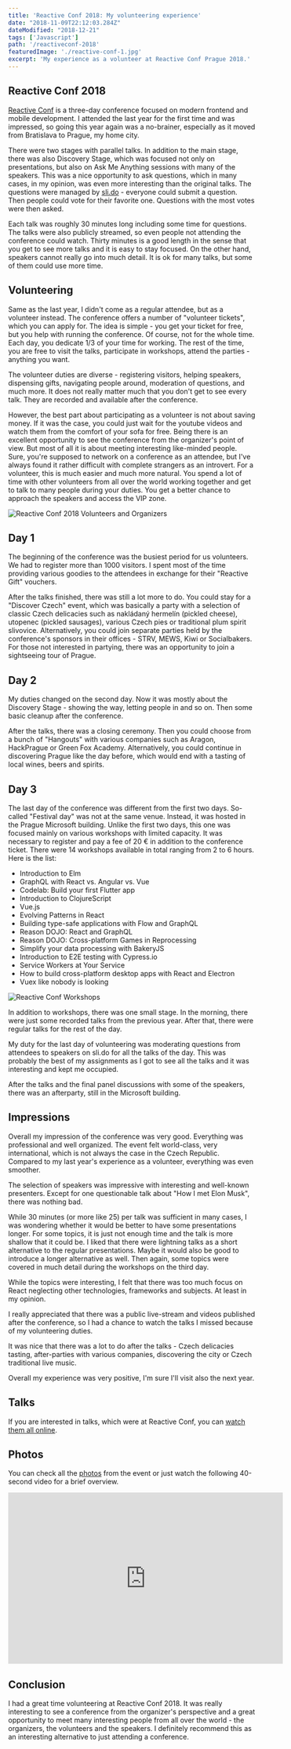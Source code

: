 ```yaml
---
title: 'Reactive Conf 2018: My volunteering experience'
date: "2018-11-09T22:12:03.284Z"
dateModified: "2018-12-21"
tags: ['Javascript']
path: '/reactiveconf-2018'
featuredImage: './reactive-conf-1.jpg'
excerpt: 'My experience as a volunteer at Reactive Conf Prague 2018.'
---
```


<PostHeader frontmatter={props.data.mdx.frontmatter} />

## Reactive Conf 2018
[Reactive Conf](https://reactiveconf.com/) is a three-day conference focused on modern frontend and mobile development. I attended the last year for the first time and was impressed, so going this year again was a no-brainer, especially as it moved from Bratislava to Prague, my home city.

There were two stages with parallel talks. In addition to the main stage, there was also Discovery Stage, which was focused not only on presentations, but also on Ask Me Anything sessions with many of the speakers. This was a nice opportunity to ask questions, which in many cases, in my opinion, was even more interesting than the original talks. The questions were managed by [sli.do](https://www.sli.do/) - everyone could submit a question. Then people could vote for their favorite one. Questions with the most votes were then asked.

Each talk was roughly 30 minutes long including some time for questions. The talks were also publicly streamed, so even people not attending the conference could watch. Thirty minutes is a good length in the sense that you get to see more talks and it is easy to stay focused. On the other hand, speakers cannot really go into much detail. It is ok for many talks, but some of them could use more time.

## Volunteering

Same as the last year, I didn't come as a regular attendee, but as a volunteer instead. The conference offers a number of "volunteer tickets", which you can apply for. The idea is simple - you get your ticket for free, but you help with running the conference. Of course, not for the whole time. Each day, you dedicate 1/3 of your time for working. The rest of the time, you are free to visit the talks, participate in workshops, attend the parties - anything you want.

The volunteer duties are diverse - registering visitors, helping speakers, dispensing gifts, navigating people around, moderation of questions, and much more. It does not really matter much that you don't get to see every talk. They are recorded and available after the conference.

However, the best part about participating as a volunteer is not about saving money. If it was the case, you could just wait for the youtube videos and watch them from the comfort of your sofa for free. Being there is an excellent opportunity to see the conference from the organizer's point of view. But most of all it is about meeting interesting like-minded people. Sure, you're supposed to network on a conference as an attendee, but I've always found it rather difficult with complete strangers as an introvert. For a volunteer, this is much easier and much more natural. You spend a lot of time with other volunteers from all over the world working together and get to talk to many people during your duties. You get a better chance to approach the speakers and access the VIP zone.

![Reactive Conf 2018 Volunteers and Organizers](./reactive-conf-2.jpg)

## Day 1
The beginning of the conference was the busiest period for us volunteers. We had to register more than 1000 visitors. I spent most of the time providing various goodies to the attendees in exchange for their "Reactive Gift" vouchers.

After the talks finished, there was still a lot more to do. You could stay for a "Discover Czech" event, which was basically a party with a selection of classic Czech delicacies such as nakládaný hermelín (pickled cheese), utopenec (pickled sausages), various Czech pies or traditional plum spirit slivovice. Alternatively, you could join separate parties held by the conference's sponsors in their offices - STRV, MEWS, Kiwi or Socialbakers. For those not interested in partying, there was an opportunity to join a sightseeing tour of Prague.


## Day 2
My duties changed on the second day. Now it was mostly about the Discovery Stage - showing the way, letting people in and so on. Then some basic cleanup after the conference.

After the talks, there was a closing ceremony. Then you could choose from a bunch of "Hangouts" with various companies such as Aragon, HackPrague or Green Fox Academy. Alternatively, you could continue in discovering Prague like the day before, which would end with a tasting of local wines, beers and spirits.

## Day 3
The last day of the conference was different from the first two days. So-called "Festival day" was not at the same venue. Instead, it was hosted in the Prague Microsoft building. Unlike the first two days, this one was focused mainly on various workshops with limited capacity. It was necessary to register and pay a fee of 20 € in addition to the conference ticket. There were 14 workshops available in total ranging from 2 to 6 hours. Here is the list:

- Introduction to Elm
- GraphQL with React vs. Angular vs. Vue
- Codelab: Build your first Flutter app
- Introduction to ClojureScript
- Vue.js
- Evolving Patterns in React
- Building type-safe applications with Flow and GraphQL
- Reason DOJO: React and GraphQL
- Reason DOJO: Cross-platform Games in Reprocessing
- Simplify your data processing with BakeryJS
- Introduction to E2E testing with Cypress.io
- Service Workers at Your Service
- How to build cross-platform desktop apps with React and Electron
- Vuex like nobody is looking

![Reactive Conf Workshops](./reactive-conf-3.jpg)

In addition to workshops, there was one small stage. In the morning, there were just some recorded talks from the previous year. After that, there were regular talks for the rest of the day.

My duty for the last day of volunteering was moderating questions from attendees to speakers on sli.do for all the talks of the day. This was probably the best of my assignments as I got to see all the talks and it was interesting and kept me occupied.

After the talks and the final panel discussions with some of the speakers, there was an afterparty, still in the Microsoft building.

## Impressions
Overall my impression of the conference was very good. Everything was professional and well organized. The event felt world-class, very international, which is not always the case in the Czech Republic. Compared to my last year's experience as a volunteer, everything was even smoother.

The selection of speakers was impressive with interesting and well-known presenters. Except for one questionable talk about "How I met Elon Musk", there was nothing bad.

While 30 minutes (or more like 25) per talk was sufficient in many cases, I was wondering whether it would be better to have some presentations longer. For some topics, it is just not enough time and the talk is more shallow that it could be. I liked that there were lightning talks as a short alternative to the regular presentations. Maybe it would also be good to introduce a longer alternative as well. Then again, some topics were covered in much detail during the workshops on the third day.

While the topics were interesting, I felt that there was too much focus on React neglecting other technologies, frameworks and subjects. At least in my opinion.

I really appreciated that there was a public live-stream and videos published after the conference, so I had a chance to watch the talks I missed because of my volunteering duties.

It was nice that there was a lot to do after the talks - Czech delicacies tasting, after-parties with various companies, discovering the city or Czech traditional live music.

Overall my experience was very positive, I'm sure I'll visit also the next year. 

## Talks
If you are interested in talks, which were at Reactive Conf, you can [watch them all online](https://www.youtube.com/playlist?list=PLa2ZZ09WYepPQAIo1h98LaPkQUYwaSbWO&mc_cid=09db7b9adc&mc_eid=6613f6258f).

## Photos
You can check all the [photos](https://photos.google.com/share/AF1QipPMSR7JQ_w4QR-QuubLp5hAxjATZibHpRHwFRQLRjcP3WGef3k0qr7e9f3doDAz8A?key=TEkzSUw2aDBXQ284bXFWd0ZVemNRTTAtaktiSS1R) from the event or just watch the following 40-second video for a brief overview.

<YouYubeVideo code="h6Z76xJP2h4"></YouYubeVideo>
<div class="responsive-video">
  <iframe width="560" height="349" src="https://www.youtube.com/embed/h6Z76xJP2h4" frameborder="0" allow="accelerometer; autoplay; encrypted-media; gyroscope; picture-in-picture; fullscreen" allowfullscreen></iframe>
</div>

## Conclusion
I had a great time volunteering at Reactive Conf 2018. It was really interesting to see a conference from the organizer's perspective and a great opportunity to meet many interesting people from all over the world - the organizers, the volunteers and the speakers. I definitely recommend this as an interesting alternative to just attending a conference. 
